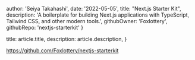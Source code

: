 
  author: 'Seiya Takahashi',
  date: '2022-05-05',
  title: "Next.js Starter Kit",
  description:
    'A boilerplate for building Next.js applications with TypeScript, Tailwind CSS, and other modern tools.',
  githubOwner: 'Foxlottery',
  githubRepo: 'nextjs-starterkit'
}

  title: article.title,
  description: article.description,
}


https://github.com/Foxlottery/nextjs-starterkit
